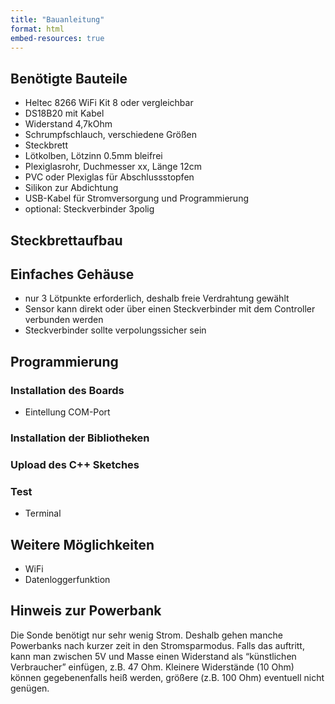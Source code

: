 ```yaml
---
title: "Bauanleitung"
format: html
embed-resources: true
---
```


## Benötigte Bauteile

* Heltec 8266 WiFi Kit 8 oder vergleichbar
* DS18B20 mit Kabel
* Widerstand 4,7kOhm
* Schrumpfschlauch, verschiedene Größen
* Steckbrett
* Lötkolben, Lötzinn 0.5mm bleifrei
* Plexiglasrohr, Duchmesser xx, Länge 12cm
* PVC oder Plexiglas für Abschlussstopfen
* Silikon zur Abdichtung
* USB-Kabel für Stromversorgung und Programmierung
* optional: Steckverbinder 3polig

## Steckbrettaufbau

## Einfaches Gehäuse

* nur 3 Lötpunkte erforderlich, deshalb freie Verdrahtung gewählt
* Sensor kann direkt oder über einen Steckverbinder mit dem Controller verbunden werden
* Steckverbinder sollte verpolungssicher sein



## Programmierung

### Installation des Boards

- Eintellung COM-Port

### Installation der Bibliotheken

### Upload des C++ Sketches

### Test

* Terminal

## Weitere Möglichkeiten

* WiFi
* Datenloggerfunktion



## Hinweis zur Powerbank

Die Sonde benötigt nur sehr wenig Strom. Deshalb gehen manche Powerbanks nach kurzer zeit in den Stromsparmodus.
Falls das auftritt, kann man zwischen 5V und Masse einen Widerstand als "künstlichen Verbraucher" einfügen, z.B. 47 Ohm. Kleinere Widerstände (10 Ohm) können gegebenenfalls heiß werden, größere (z.B. 100 Ohm) eventuell nicht genügen.


